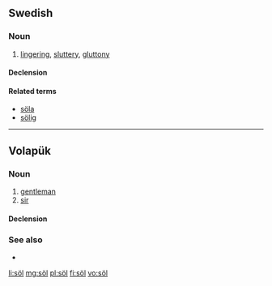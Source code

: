 {{also|Appendix:Variations of "sol"}}
==Swedish==

===Noun===
{{sv-noun|n}}

# [[lingering]], [[sluttery]], [[gluttony]]

====Declension====
{{sv-noun-unc-irreg-n|2=sölet}}

====Related terms====
* [[söla]]
* [[sölig]]

----

==Volapük==

===Noun===
{{vo-noun}}

# [[gentleman]]
# [[sir]]

====Declension====
{{vo-decl-noun}}

===See also===
* {{l|vo|siör}}

[[li:söl]]
[[mg:söl]]
[[pl:söl]]
[[fi:söl]]
[[vo:söl]]